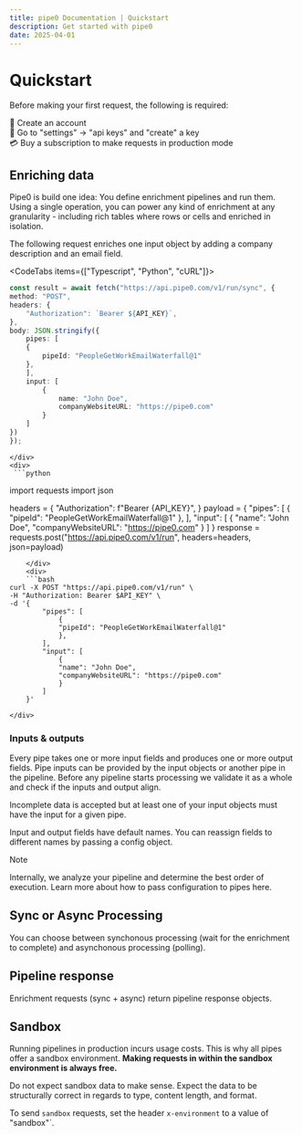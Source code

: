 ```yaml
---
title: pipe0 Documentation | Quickstart
description: Get started with pipe0
date: 2025-04-01
---
```



# Quickstart

Before making your first request, the following is required:

👾 Create an account <br />
🔑 Go to "settings" → "api keys" and "create" a key <br />
💳 Buy a subscription to make requests in production mode <br />

## Enriching data

Pipe0 is build one idea: You define enrichment <AppLink linkType="pipeline">pipelines</AppLink> and run them. Using a single operation, you can power any kind 
of enrichment at any granularity - including rich tables where rows or cells and enriched in isolation.

The following request enriches one <AppLink linkType="inputObject">input object</AppLink> by adding a company description
and an email field.

<CodeTabs items={["Typescript", "Python", "cURL"]}>
    <div>
```typescript
const result = await fetch("https://api.pipe0.com/v1/run/sync", {
method: "POST",
headers: {
    "Authorization": `Bearer ${API_KEY}`,
},
body: JSON.stringify({
    pipes: [
    {
        pipeId: "PeopleGetWorkEmailWaterfall@1"
    },
    ],
    input: [
        {
            name: "John Doe",
            companyWebsiteURL: "https://pipe0.com"
        }
    ]
})
});
```
    </div>
    <div>
     ```python
import requests
import json

headers = {
    "Authorization": f"Bearer {API_KEY}",
}
payload = {
    "pipes": [
        {
            "pipeId": "PeopleGetWorkEmailWaterfall@1"
        },
    ],
    "input": [
        {
            "name": "John Doe",
            "companyWebsiteURL": "https://pipe0.com"
        }
    ]
}
response = requests.post("https://api.pipe0.com/v1/run", headers=headers, json=payload)
```
    </div>
    <div>
    ```bash
curl -X POST "https://api.pipe0.com/v1/run" \
-H "Authorization: Bearer $API_KEY" \
-d '{
        "pipes": [
            {
            "pipeId": "PeopleGetWorkEmailWaterfall@1"
            },
        ],
        "input": [
            {
            "name": "John Doe",
            "companyWebsiteURL": "https://pipe0.com"
            }
        ]
    }'
```
    </div>
</CodeTabs>

### Inputs & outputs

Every pipe takes one or more input fields and produces one or more output fields. Pipe inputs 
can be provided by the input objects or another pipe in the pipeline. Before any pipeline 
starts processing we validate it as a whole and check if the inputs and output align.

Incomplete data is accepted but at least one of your input objects must have the input for a given pipe.

Input and output fields have default names. You can reassign fields to different names by passing a <AppLink linkType="pipe">config object</AppLink>.

> [!NOTE]
>
> Internally, we analyze your <AppLink linkType="pipeline">pipeline</AppLink>
> and determine the best order of execution. Learn more about how to pass configuration to pipes <AppLink linkType="pipe">here</AppLink>.

## Sync or Async Processing

You can choose between <AppLink linkType="syncProcessing">synchonous processing</AppLink> 
(wait for the enrichment to complete) and <AppLink linkType="asyncProcessing">asynchonous processing</AppLink> (polling).

## Pipeline response

Enrichment requests (sync + async) return <AppLink linkType="pipelineResponse">pipeline response</AppLink> objects.

## Sandbox

Running pipelines in production incurs usage costs. This is why all pipes offer a 
<AppLink linkType="testMode">sandbox environment</AppLink>. **Making requests in within the sandbox environment is always free.**

Do not expect sandbox data to make sense. Expect the data to be structurally 
correct in regards to type, content length, and format.

To send `sandbox` requests, set the header `x-environment` to a value of "sandbox"`.


